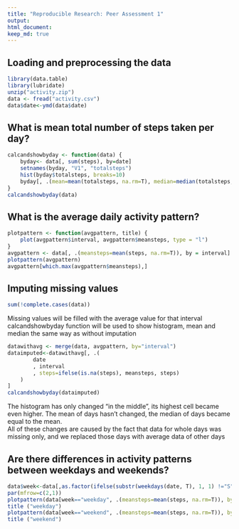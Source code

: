 ```yaml
---
title: "Reproducible Research: Peer Assessment 1"
output: 
html_document:
keep_md: true
---
```



## Loading and preprocessing the data

```r
library(data.table)
library(lubridate)
unzip("activity.zip")
data <- fread("activity.csv")
data$date<-ymd(data$date)
```

## What is mean total number of steps taken per day?

```r
calcandshowbyday <- function(data) {
    byday<- data[, sum(steps), by=date]
    setnames(byday, "V1", "totalsteps")
    hist(byday$totalsteps, breaks=10)
    byday[, .(mean=mean(totalsteps, na.rm=T), median=median(totalsteps, na.rm=T))]
} 
calcandshowbyday(data)

```


## What is the average daily activity pattern?

```r
plotpattern <- function(avgpattern, title) {
    plot(avgpattern$interval, avgpattern$meansteps, type = "l")
}
avgpattern <- data[, .(meansteps=mean(steps, na.rm=T)), by = interval]
plotpattern(avgpattern)
avgpattern[which.max(avgpattern$meansteps),]
```


## Imputing missing values

```r
sum(!complete.cases(data))
```

Missing values will be filled with the average value for that interval  
calcandshowbyday function will be used to show histogram, mean and median the same way as without imputation

```r
datawithavg <- merge(data, avgpattern, by="interval")
dataimputed<-datawithavg[, .(
        date
        , interval
        , steps=ifelse(is.na(steps), meansteps, steps)
    )
]
calcandshowbyday(dataimputed)

```
The histogram has only changed "in the middle", its highest cell became even higher. The mean of days hasn't changed, the median of days became equal to the mean.  
All of these changes are caused by the fact that data for whole days was missing only, and we replaced those days with average data of other days


## Are there differences in activity patterns between weekdays and weekends?

```r
data$week<-data[,as.factor(ifelse(substr(weekdays(date, T), 1, 1) !="S", "weekday", "weekend"))]
par(mfrow=c(2,1))
plotpattern(data[week=="weekday", .(meansteps=mean(steps, na.rm=T)), by = interval])
title ("weekday")
plotpattern(data[week=="weekend", .(meansteps=mean(steps, na.rm=T)), by = interval])
title ("weekend")
```

